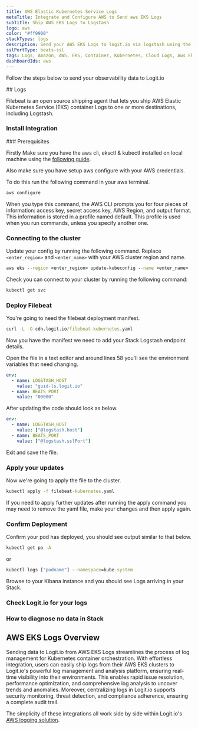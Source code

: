```yaml
---
title: AWS Elastic Kubernetes Service Logs
metaTitle: Integrate and Configure AWS to Send aws EKS Logs
subTitle: Ship AWS EKS Logs to Logstash
logo: aws
color: "#ff9900"
stackTypes: logs
description: Send your AWS EKS Logs to logit.io via logstash using the instructions below and begin searching your data
sslPortType: beats-ssl
tags: Logs, Amazon, AWS, EKS, Container, Kubernetes, Cloud Logs, Aws Eks Logs
dashboardIds: aws
---
```


Follow the steps below to send your observability data to Logit.io

<Steps>
  ## Logs

  Filebeat is an open source shipping agent that lets you ship AWS 
  Elastic Kubernetes Service (EKS) container Logs to one or more destinations, including Logstash.
  
  ### Install Integration
  <InstallIntegration/>
  ### Prerequisites

  Firstly Make sure you have the aws cli, eksctl & kubectl installed on local 
  machine using the [following guide](https://docs.aws.amazon.com/eks/latest/userguide/getting-started-eksctl.html).

  Also make sure you have setup aws configure with your AWS credentials. 

  To do this run the following command in your aws terminal.

  ```cmd copy
  aws configure
  ```

  When you type this command, the AWS CLI prompts you for four pieces of information: 
  access key, secret access key, AWS Region, and output format. This information is 
  stored in a profile named default. This profile is used when you run commands, 
  unless you specify another one.

  ### Connecting to the cluster

  Update your config by running the following command. Replace `<enter_region>` and `<enter_name>` with your AWS cluster region and name.
        
  ```cmd copy
  aws eks --region <enter_region> update-kubeconfig --name <enter_name>
  ```

  Check you can connect to your cluster by running the following command:

  ```cmd copy
  kubectl get svc
  ```

  ### Deploy Filebeat

  You're going to need the filebeat deployment manifest.

  ```cmd copy
  curl -L -O cdn.logit.io/filebeat-kubernetes.yaml
  ```

  Now you have the manifest we need to add your Stack Logstash endpoint details. 
  
  Open the file in a text editor and around lines 58 you'll see the environment variables that need changing.

  ```yml copy
  env:
    - name: LOGSTASH_HOST
      value: "guid-ls.logit.io"
    - name: BEATS_PORT
      value: "00000"
  ```

  After updating the code should look as below.

  ```yml copy showLineNumbers /@logstash.host/ /@logstash.sslPort/
  env:
    - name: LOGSTASH_HOST
      value: ["@logstash.host"]
    - name: BEATS_PORT
      value: ["@logstash.sslPort"]
  ```

  Exit and save the file.

  ### Apply your updates

  Now we're going to apply the file to the cluster.

  ```cmd copy
  kubectl apply -f filebeat-kubernetes.yaml
  ```

  <Callout type="info">
    If you need to apply further updates after running the apply command 
    you may need to remove the yaml file, make your changes and then apply again.
  </Callout>

  ### Confirm Deployment

  Confirm your pod has deployed, you should see output similar to that below.

  ```cmd copy
  kubectl get po -A
  ```

  or

  ```cmd copy
  kubectl logs ["podname"] --namespace=kube-system
  ```

  Browse to your Kibana instance and you should see Logs arriving in your Stack.

  ### Check Logit.io for your logs
  <LaunchStack utmMedium="aws" utmCampaign="awseks" source="AWS_EKS_Logs" />

  ### How to diagnose no data in Stack

  <DiagnoseNoData />
</Steps>


## AWS EKS Logs Overview

Sending data to Logit.io from AWS EKS Logs streamlines the process of log management for 
Kubernetes container orchestration. With effortless integration, users can easily ship 
logs from their AWS EKS clusters to Logit.io's powerful log management and analysis platform, 
ensuring real-time visibility into their environments. This enables rapid issue resolution, 
performance optimization, and comprehensive log analysis to uncover trends and anomalies. 
Moreover, centralizing logs in Logit.io supports security monitoring, threat detection, 
and compliance adherence, ensuring a complete audit trail.

The simplicity of these integrations all work side by side within Logit.io's [AWS logging solution](https://logit.io/solutions/aws-logging/).